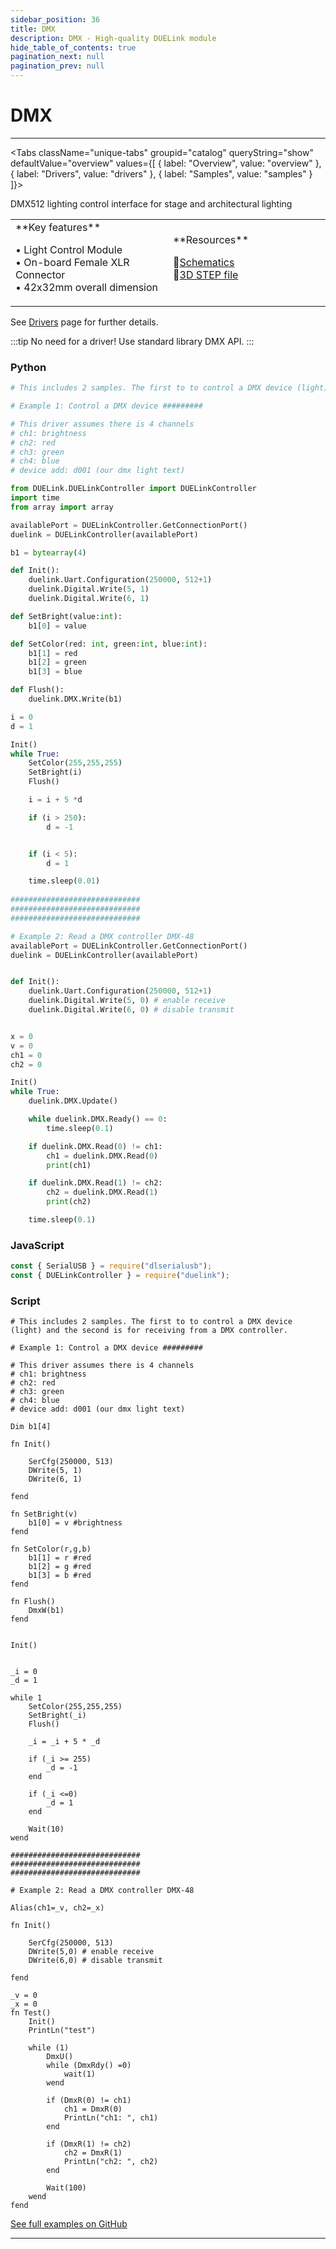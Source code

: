 ```yaml
---
sidebar_position: 36
title: DMX
description: DMX - High-quality DUELink module
hide_table_of_contents: true
pagination_next: null
pagination_prev: null
---
```



# DMX

<ImageSection 
  product="cmdmx-b"
  tagline="High-quality DUELink module"
/>

---

<Tabs className="unique-tabs" groupid="catalog" queryString="show" defaultValue="overview"
  values={[
    {
        label: "Overview",
        value: "overview"
    },
    {
        label: "Drivers",
        value: "drivers"
    },
    {
        label: "Samples",
        value: "samples"
    }
]}>

<TabItem value="overview">

DMX512 lighting control interface for stage and architectural lighting

<table><td width='50%'>
**Key features**

• Light Control Module<br/>
• On-board Female XLR Connector<br/>
• 42x32mm overall dimension<br/>

</td><td width='50%'>
**Resources**
 
📄<a href="/sch/gdl-cmdmx-b.pdf" download>Schematics</a><br/>
🔩<a href="/3d/gdl-cmdmx-b.step" download>3D STEP file</a><br/>
</td></table>

</TabItem>

<TabItem value="drivers">

See [Drivers](/docs/engine/drivers) page for further details.

:::tip
No need for a driver! Use standard library DMX API.
:::

</TabItem>

<TabItem value="samples">

### Python

```python
# This includes 2 samples. The first to to control a DMX device (light) and the second is for receiving from a DMX controller.

# Example 1: Control a DMX device #########

# This driver assumes there is 4 channels
# ch1: brightness
# ch2: red
# ch3: green
# ch4: blue
# device add: d001 (our dmx light text)

from DUELink.DUELinkController import DUELinkController
import time
from array import array

availablePort = DUELinkController.GetConnectionPort()
duelink = DUELinkController(availablePort)

b1 = bytearray(4)

def Init():
    duelink.Uart.Configuration(250000, 512+1)
    duelink.Digital.Write(5, 1)
    duelink.Digital.Write(6, 1)

def SetBright(value:int):
    b1[0] = value

def SetColor(red: int, green:int, blue:int):
    b1[1] = red
    b1[2] = green
    b1[3] = blue

def Flush():
    duelink.DMX.Write(b1)

i = 0
d = 1

Init()
while True:
    SetColor(255,255,255)
    SetBright(i)
    Flush()

    i = i + 5 *d

    if (i > 250):
        d = -1


    if (i < 5):
        d = 1

    time.sleep(0.01)
    
#############################
#############################
#############################

# Example 2: Read a DMX controller DMX-48
availablePort = DUELinkController.GetConnectionPort()
duelink = DUELinkController(availablePort)


def Init():
    duelink.Uart.Configuration(250000, 512+1)
    duelink.Digital.Write(5, 0) # enable receive
    duelink.Digital.Write(6, 0) # disable transmit


x = 0
v = 0
ch1 = 0
ch2 = 0

Init()
while True:
    duelink.DMX.Update()

    while duelink.DMX.Ready() == 0:
        time.sleep(0.1)    

    if duelink.DMX.Read(0) != ch1: 
        ch1 = duelink.DMX.Read(0)
        print(ch1)

    if duelink.DMX.Read(1) != ch2:
        ch2 = duelink.DMX.Read(1)
        print(ch2)

    time.sleep(0.1)
```

### JavaScript

```javascript
const { SerialUSB } = require("dlserialusb");
const { DUELinkController } = require("duelink");
```

### Script

```batch
# This includes 2 samples. The first to to control a DMX device (light) and the second is for receiving from a DMX controller.

# Example 1: Control a DMX device #########

# This driver assumes there is 4 channels
# ch1: brightness
# ch2: red
# ch3: green
# ch4: blue
# device add: d001 (our dmx light text)

Dim b1[4]

fn Init()

    SerCfg(250000, 513)
    DWrite(5, 1)
    DWrite(6, 1)

fend

fn SetBright(v)
    b1[0] = v #brightness
fend

fn SetColor(r,g,b)
    b1[1] = r #red
    b1[2] = g #red
    b1[3] = b #red
fend

fn Flush()
    DmxW(b1)
fend


Init()


_i = 0
_d = 1

while 1
    SetColor(255,255,255)
    SetBright(_i)
    Flush()
    
    _i = _i + 5 * _d
    
    if (_i >= 255)
        _d = -1
    end
    
    if (_i <=0)
        _d = 1
    end
    
    Wait(10) 
wend

#############################
#############################
#############################

# Example 2: Read a DMX controller DMX-48

Alias(ch1=_v, ch2=_x)

fn Init()

    SerCfg(250000, 513)
    DWrite(5,0) # enable receive
    DWrite(6,0) # disable transmit
    
fend

_v = 0
_x = 0
fn Test()
    Init()
    PrintLn("test")

    while (1)
        DmxU()
        while (DmxRdy() =0)
            wait(1)
        wend
        
        if (DmxR(0) != ch1)
            ch1 = DmxR(0)
            PrintLn("ch1: ", ch1)
        end
        
        if (DmxR(1) != ch2)
            ch2 = DmxR(1)
            PrintLn("ch2: ", ch2)
        end
            
        Wait(100)
    wend
fend 
```

[See full examples on GitHub](https://github.com/ghi-electronics/duelink-website/tree/main/static/code/samples)

</TabItem>

</Tabs>

---

<OrderSection
    product="DUELink DMX"
    partnumber="GDL-CMDMX-B"
    price="$0.00"
/>
